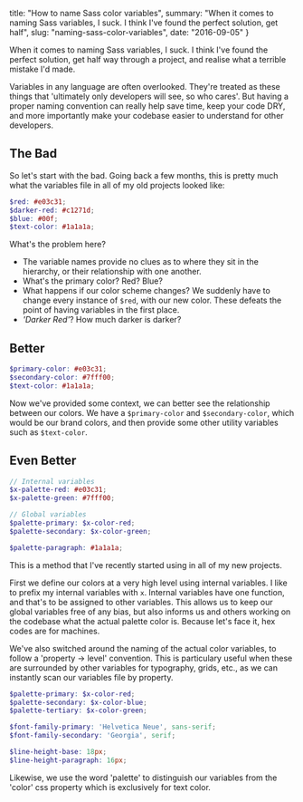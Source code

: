   title: "How to name Sass color variables",
  summary: "When it comes to naming Sass variables, I suck. I think I've found the perfect solution, get half",
  slug: "naming-sass-color-variables",
  date: "2016-09-05"
}

When it comes to naming Sass variables, I suck. I think I've found the perfect solution, get half way through a project, and realise what a terrible mistake I'd made.

Variables in any language are often overlooked. They're treated as these things that 'ultimately only developers will see, so who cares'. But having a proper naming convention can really help save time, keep your code DRY, and more importantly make your codebase easier to understand for other developers.

## The Bad

So let's start with the bad. Going back a few months, this is pretty much what the variables file in all of my old projects looked like:

```scss
$red: #e03c31;
$darker-red: #c1271d;
$blue: #00f;
$text-color: #1a1a1a;
```

What's the problem here?

* The variable names provide no clues as to where they sit in the hierarchy, or their relationship with one another.
* What's the primary color? Red? Blue?
* What happens if our color scheme changes? We suddenly have to change every instance of `$red`, with our new color. These defeats the point of having variables in the first place.
* _'Darker Red'_? How much darker is darker?

## Better

```scss
$primary-color: #e03c31;
$secondary-color: #7fff00;
$text-color: #1a1a1a;
```

Now we've provided some context, we can better see the relationship between our colors. We have a `$primary-color` and `$secondary-color`, which would be our brand colors, and then provide some other utility variables such as `$text-color`.

## Even Better

```scss
// Internal variables
$x-palette-red: #e03c31;
$x-palette-green: #7fff00;

// Global variables
$palette-primary: $x-color-red;
$palette-secondary: $x-color-green;

$palette-paragraph: #1a1a1a;
```

This is a method that I've recently started using in all of my new projects.

First we define our colors at a very high level using internal variables. I like to prefix my internal variables with `x`. Internal variables have one function, and that's to be assigned to other variables. This allows us to keep our global variables free of any bias, but also informs us and others working on the codebase what the actual palette color is. Because let's face it, hex codes are for machines.

We've also switched around the naming of the actual color variables, to follow a 'property -> level' convention. This is particulary useful when these are surrounded by other variables for typography, grids, etc., as we can instantly scan our variables file by property.

```scss
$palette-primary: $x-color-red;
$palette-secondary: $x-color-blue;
$palette-tertiary: $x-color-green;

$font-family-primary: 'Helvetica Neue', sans-serif;
$font-family-secondary: 'Georgia', serif;

$line-height-base: 18px;
$line-height-paragraph: 16px;
```

Likewise, we use the word 'palette' to distinguish our variables from the 'color' css property which is exclusively for text color.
